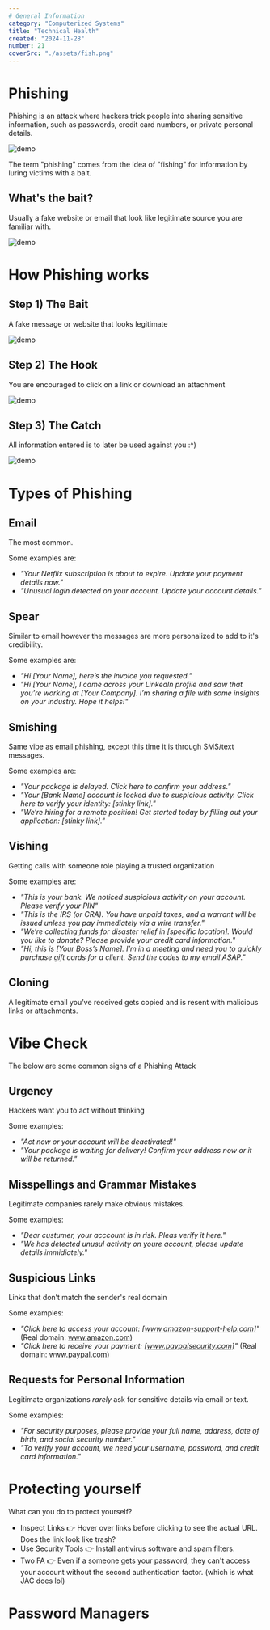 ```yaml
---
# General Information
category: "Computerized Systems"
title: "Technical Health"
created: "2024-11-28"
number: 21
coverSrc: "./assets/fish.png"
---
```


# Phishing

Phishing is an attack where hackers trick people into sharing sensitive information, such as passwords, credit card numbers, or private personal details.

![demo](./assets/fish.png)

The term "phishing" comes from the idea of "fishing" for information by luring victims with a bait.

## What's the bait?

Usually a fake website or email that look like legitimate source you are familiar with.

![demo](./assets/fishing.png)

# How Phishing works

## Step 1) The Bait

A fake message or website that looks legitimate

![demo](./assets/1.png)

## Step 2) The Hook

You are encouraged to click on a link or download an attachment

![demo](./assets/2.png)

## Step 3) The Catch

All information entered is to later be used against you :^)

![demo](./assets/3.png)

# Types of Phishing

## Email

The most common.

Some examples are:

- _"Your Netflix subscription is about to expire. Update your payment details now."_
- _"Unusual login detected on your account. Update your account details."_

## Spear

Similar to email however the messages are more personalized to add to it's credibility.

Some examples are:

- _"Hi [Your Name], here’s the invoice you requested."_
- _"Hi [Your Name], I came across your LinkedIn profile and saw that you’re working at [Your Company]. I’m sharing a file with some insights on your industry. Hope it helps!"_

## Smishing

Same vibe as email phishing, except this time it is through SMS/text messages.

Some examples are:

- _"Your package is delayed. Click here to confirm your address."_
- _"Your [Bank Name] account is locked due to suspicious activity. Click here to verify your identity: [stinky link]."_
- _"We’re hiring for a remote position! Get started today by filling out your application: [stinky link]."_

## Vishing

Getting calls with someone role playing a trusted organization

Some examples are:

- _"This is your bank. We noticed suspicious activity on your account. Please verify your PIN"_
- _"This is the IRS (or CRA). You have unpaid taxes, and a warrant will be issued unless you pay immediately via a wire transfer."_
- _"We’re collecting funds for disaster relief in [specific location]. Would you like to donate? Please provide your credit card information."_
- _"Hi, this is [Your Boss’s Name]. I’m in a meeting and need you to quickly purchase gift cards for a client. Send the codes to my email ASAP."_

## Cloning

A legitimate email you’ve received gets copied and is resent with malicious links or attachments.

# Vibe Check

The below are some common signs of a Phishing Attack

## Urgency

Hackers want you to act without thinking

Some examples:

- _"Act now or your account will be deactivated!"_
- _"Your package is waiting for delivery! Confirm your address now or it will be returned."_

## Misspellings and Grammar Mistakes

Legitimate companies rarely make obvious mistakes.

Some examples:

- _"Dear custumer, your acccount is in risk. Pleas verify it here."_
- _"We has detected unusul activity on youre account, please update details immidiately."_

## Suspicious Links

Links that don’t match the sender's real domain

Some examples:

- _"Click here to access your account: [www.amazon-support-help.com]"_ (Real domain: www.amazon.com)
- _"Click here to receive your payment: [www.paypalsecurity.com]"_ (Real domain: www.paypal.com)

## Requests for Personal Information

Legitimate organizations _rarely_ ask for sensitive details via email or text.

Some examples:

- _"For security purposes, please provide your full name, address, date of birth, and social security number."_
- _"To verify your account, we need your username, password, and credit card information."_

# Protecting yourself

What can you do to protect yourself?

- Inspect Links 👉 Hover over links before clicking to see the actual URL. Does the link look like trash?
- Use Security Tools 👉 Install antivirus software and spam filters.
- Two FA 👉 Even if a someone gets your password, they can't access your account without the second authentication factor. (which is what JAC does lol)

# Password Managers
